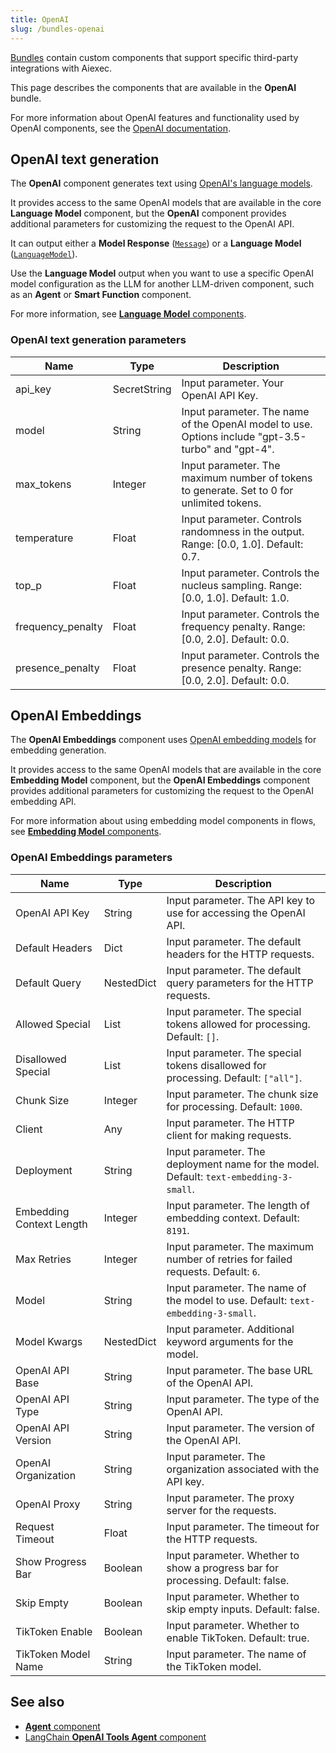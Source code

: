 ```yaml
---
title: OpenAI
slug: /bundles-openai
---
```



[Bundles](/components-bundle-components) contain custom components that support specific third-party integrations with Aiexec.

This page describes the components that are available in the **OpenAI** bundle.

For more information about OpenAI features and functionality used by OpenAI components, see the [OpenAI documentation](https://platform.openai.com/docs/overview).

## OpenAI text generation

The **OpenAI** component generates text using [OpenAI's language models](https://platform.openai.com/docs/models).

It provides access to the same OpenAI models that are available in the core **Language Model** component, but the **OpenAI** component provides additional parameters for customizing the request to the OpenAI API.

It can output either a **Model Response** ([`Message`](/data-types#message)) or a **Language Model** ([`LanguageModel`](/data-types#languagemodel)).

Use the **Language Model** output when you want to use a specific OpenAI model configuration as the LLM for another LLM-driven component, such as an **Agent** or **Smart Function** component.

For more information, see [**Language Model** components](/components-models).

### OpenAI text generation parameters

<PartialParams />

| Name | Type | Description |
|------|------|-------------|
| api_key | SecretString | Input parameter. Your OpenAI API Key. |
| model | String | Input parameter. The name of the OpenAI model to use. Options include "gpt-3.5-turbo" and "gpt-4". |
| max_tokens | Integer | Input parameter. The maximum number of tokens to generate. Set to 0 for unlimited tokens. |
| temperature | Float | Input parameter. Controls randomness in the output. Range: [0.0, 1.0]. Default: 0.7. |
| top_p | Float | Input parameter. Controls the nucleus sampling. Range: [0.0, 1.0]. Default: 1.0. |
| frequency_penalty | Float | Input parameter. Controls the frequency penalty. Range: [0.0, 2.0]. Default: 0.0. |
| presence_penalty | Float | Input parameter. Controls the presence penalty. Range: [0.0, 2.0]. Default: 0.0. |

## OpenAI Embeddings

The **OpenAI Embeddings** component uses [OpenAI embedding models](https://platform.openai.com/docs/guides/embeddings) for embedding generation.

It provides access to the same OpenAI models that are available in the core **Embedding Model** component, but the **OpenAI Embeddings** component provides additional parameters for customizing the request to the OpenAI embedding API.

For more information about using embedding model components in flows, see [**Embedding Model** components](/components-embedding-models).

### OpenAI Embeddings parameters

<PartialParams />

| Name | Type | Description |
|------|------|-------------|
| OpenAI API Key | String | Input parameter. The API key to use for accessing the OpenAI API. |
| Default Headers | Dict | Input parameter. The default headers for the HTTP requests. |
| Default Query | NestedDict | Input parameter. The default query parameters for the HTTP requests. |
| Allowed Special | List | Input parameter. The special tokens allowed for processing. Default: `[]`. |
| Disallowed Special | List | Input parameter. The special tokens disallowed for processing. Default: `["all"]`. |
| Chunk Size | Integer | Input parameter. The chunk size for processing. Default: `1000`. |
| Client | Any | Input parameter. The HTTP client for making requests. |
| Deployment | String | Input parameter. The deployment name for the model. Default: `text-embedding-3-small`. |
| Embedding Context Length | Integer | Input parameter. The length of embedding context. Default: `8191`. |
| Max Retries | Integer | Input parameter. The maximum number of retries for failed requests. Default: `6`. |
| Model | String | Input parameter. The name of the model to use. Default: `text-embedding-3-small`. |
| Model Kwargs | NestedDict | Input parameter. Additional keyword arguments for the model. |
| OpenAI API Base | String | Input parameter. The base URL of the OpenAI API. |
| OpenAI API Type | String | Input parameter. The type of the OpenAI API. |
| OpenAI API Version | String | Input parameter. The version of the OpenAI API. |
| OpenAI Organization | String | Input parameter. The organization associated with the API key. |
| OpenAI Proxy | String | Input parameter. The proxy server for the requests. |
| Request Timeout | Float | Input parameter. The timeout for the HTTP requests. |
| Show Progress Bar | Boolean | Input parameter. Whether to show a progress bar for processing. Default: false. |
| Skip Empty | Boolean | Input parameter. Whether to skip empty inputs. Default: false. |
| TikToken Enable | Boolean | Input parameter. Whether to enable TikToken. Default: true. |
| TikToken Model Name | String | Input parameter. The name of the TikToken model. |

## See also

* [**Agent** component](/components-agents)
* [LangChain **OpenAI Tools Agent** component](/bundles-langchain#openai-tools-agent)